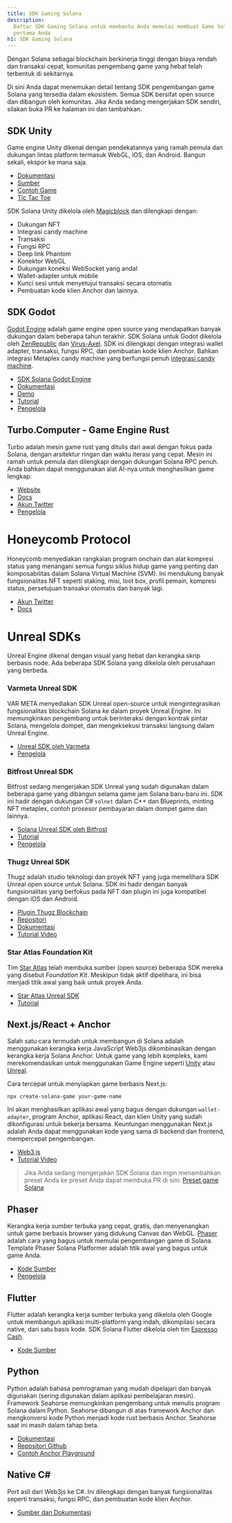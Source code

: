 ```yaml
---
title: SDK Gaming Solana
description:
  Daftar SDK Gaming Solana untuk membantu Anda memulai membuat Game Solana
  pertama Anda
h1: SDK Gaming Solana
---
```


Dengan Solana sebagai blockchain berkinerja tinggi dengan biaya rendah dan
transaksi cepat, komunitas pengembang game yang hebat telah terbentuk di
sekitarnya.

Di sini Anda dapat menemukan detail tentang SDK pengembangan game Solana yang
tersedia dalam ekosistem. Semua SDK bersifat open source dan dibangun oleh
komunitas. Jika Anda sedang mengerjakan SDK sendiri, silakan buka PR ke halaman
ini dan tambahkan.

## SDK Unity

Game engine Unity dikenal dengan pendekatannya yang ramah pemula dan dukungan
lintas platform termasuk WebGL, iOS, dan Android. Bangun sekali, ekspor ke mana
saja.

- [Dokumentasi](https://docs.magicblock.gg/introduction)
- [Sumber](https://github.com/magicblock-labs/Solana.Unity-SDK)
- [Contoh Game](https://github.com/solana-developers/solana-game-examples)
- [Tic Tac Toe](https://blog.magicblock.gg/bolt-tic-tac-toe/)

SDK Solana Unity dikelola oleh [Magicblock](https://www.magicblock.gg/) dan
dilengkapi dengan:

- Dukungan NFT
- Integrasi candy machine
- Transaksi
- Fungsi RPC
- Deep link Phantom
- Konektor WebGL
- Dukungan koneksi WebSocket yang andal
- Wallet-adapter untuk mobile
- Kunci sesi untuk menyetujui transaksi secara otomatis
- Pembuatan kode klien Anchor dan lainnya.

## SDK Godot

[Godot Engine](https://godotengine.org/) adalah game engine open source yang
mendapatkan banyak dukungan dalam beberapa tahun terakhir. SDK Solana untuk
Godot dikelola oleh [ZenRepublic](https://twitter.com/ZenRepublicNDM) dan
[Virus-Axel](https://twitter.com/AxelBenjam). SDK ini dilengkapi dengan
integrasi wallet adapter, transaksi, fungsi RPC, dan pembuatan kode klien
Anchor. Bahkan integrasi Metaplex candy machine yang berfungsi penuh
[integrasi candy machine](https://zenwiki.gitbook.io/solana-godot-sdk-docs/guides/setup-candy-machine).

- [SDK Solana Godot Engine](https://github.com/Virus-Axel/godot-solana-sdk)
- [Dokumentasi](https://zenwiki.gitbook.io/solana-godot-sdk-docs)
- [Demo](https://github.com/ZenRepublic/GodotSolanaSDKDemoPackage)
- [Tutorial](https://www.youtube.com/watch?v=tszFPInYmXQ)
- [Pengelola](https://twitter.com/ZenRepublicNDM)

## Turbo.Computer - Game Engine Rust

Turbo adalah mesin game rust yang ditulis dari awal dengan fokus pada Solana,
dengan arsitektur ringan dan waktu iterasi yang cepat. Mesin ini ramah untuk
pemula dan dilengkapi dengan dukungan Solana RPC penuh. Anda bahkan dapat
menggunakan alat AI-nya untuk menghasilkan game lengkap.

- [Website](https://turbo.computer/)
- [Docs](https://docs.turbo.computer/)
- [Akun Twitter](https://twitter.com/makegamesfast)
- [Pengelola](https://twitter.com/jozanza)

# Honeycomb Protocol

Honeycomb menyediakan rangkaian program onchain dan alat kompresi status yang
menangani semua fungsi siklus hidup game yang penting dan komposabilitas dalam
Solana Virtual Machine (SVM). Ini mendukung banyak fungsionalitas NFT seperti
staking, misi, loot box, profil pemain, kompresi status, persetujuan transaksi
otomatis dan banyak lagi.

- [Akun Twitter](https://twitter.com/honeycomb_prtcl)
- [Docs](https://docs.honeycombprotocol.com/)

# Unreal SDKs

Unreal Engine dikenal dengan visual yang hebat dan kerangka skrip berbasis node.
Ada beberapa SDK Solana yang dikelola oleh perusahaan yang berbeda.

### Varmeta Unreal SDK

VAR META menyediakan SDK Unreal open-source untuk mengintegrasikan
fungsionalitas blockchain Solana ke dalam proyek Unreal Engine. Ini memungkinkan
pengembang untuk berinteraksi dengan kontrak pintar Solana, mengelola dompet,
dan mengeksekusi transaksi langsung dalam Unreal Engine.

- [Unreal SDK oleh Varmeta](https://github.com/VAR-META-Tech/UnrealSolanaSDK)
- [Pengelola](https://www.var-meta.com/)

### Bitfrost Unreal SDK

Bitfrost sedang mengerjakan SDK Unreal yang sudah digunakan dalam beberapa game
yang dibangun selama game jam Solana baru-baru ini. SDK ini hadir dengan
dukungan C# `solnet` dalam C++ dan Blueprints, minting NFT metaplex, contoh
prosesor pembayaran dalam dompet game dan lainnya.

- [Solana Unreal SDK oleh Bitfrost](https://github.com/Bifrost-Technologies/Solana-Unreal-SDK)
- [Tutorial](https://www.youtube.com/watch?v=S8fm8mFeUkk)
- [Pengelola](https://twitter.com/BifrostTitan)

### Thugz Unreal SDK

Thugz adalah studio teknologi dan proyek NFT yang juga memelihara SDK Unreal
open source untuk Solana. SDK ini hadir dengan banyak fungsionalitas yang
berfokus pada NFT dan plugin ini juga kompatibel dengan iOS dan Android.

- [Plugin Thugz Blockchain](https://www.fab.com/listings/a7e220ba-93e5-4a3b-99e7-17b13da76f05)
- [Repositori](https://github.com/ThugzLabs/Thugz-BC-Plugin-Packaged-for-UE5.4)
- [Dokumentasi](https://thugzblockchainplugin-docs.vercel.app/)
- [Tutorial Video](https://www.youtube.com/watch?v=dS7sTZd_E9U&ab_channel=ThugzNFT)

### Star Atlas Foundation Kit

Tim [Star Atlas](https://staratlas.com/) telah membuka sumber (open source)
beberapa SDK mereka yang disebut _Foundation Kit_. Meskipun tidak aktif
dipelihara, ini bisa menjadi titik awal yang baik untuk proyek Anda.

- [Star Atlas Unreal SDK](https://github.com/staratlasmeta/FoundationKit)
- [Tutorial](https://www.youtube.com/watch?v=S8fm8mFeUkk)

## Next.js/React + Anchor

Salah satu cara termudah untuk membangun di Solana adalah menggunakan kerangka
kerja JavaScript Web3js dikombinasikan dengan kerangka kerja Solana Anchor.
Untuk game yang lebih kompleks, kami merekomendasikan untuk menggunakan Game
Engine seperti [Unity](#unity-sdk) atau [Unreal](#unreal-sdks).

Cara tercepat untuk menyiapkan game berbasis Next.js:

```shell
npx create-solana-game your-game-name
```

Ini akan menghasilkan aplikasi awal yang bagus dengan dukungan `wallet-adapter`,
program Anchor, aplikasi React, dan klien Unity yang sudah dikonfigurasi untuk
bekerja bersama. Keuntungan menggunakan Next.js adalah Anda dapat menggunakan
kode yang sama di backend dan frontend, mempercepat pengembangan.

- [Web3.js](https://solana.com/docs/clients/javascript)
- [Tutorial Video](https://www.youtube.com/watch?v=fnhivg_pemI&t=1s&ab_channel=Solana)

> Jika Anda sedang mengerjakan SDK Solana dan ingin menambahkan preset Anda ke
> preset Anda dapat membuka PR di sini:
> [Preset game Solana](https://github.com/solana-developers/solana-game-preset)

## Phaser

Kerangka kerja sumber terbuka yang cepat, gratis, dan menyenangkan untuk game
berbasis browser yang didukung Canvas dan WebGL. [Phaser](https://phaser.io/)
adalah cara yang bagus untuk memulai pengembangan game di Solana. Template
Phaser Solana Platformer adalah titik awal yang bagus untuk game Anda.

- [Kode Sumber](https://github.com/Bread-Heads-NFT/solana-phaser-template)
- [Pengelola](https://twitter.com/blockiosaurus)

## Flutter

Flutter adalah kerangka kerja sumber terbuka yang dikelola oleh Google untuk
membangun aplikasi multi-platform yang indah, dikompilasi secara native, dari
satu basis kode. SDK Solana Flutter dikelola oleh tim
[Espresso Cash](https://www.espressocash.com/).

- [Kode Sumber](https://github.com/espresso-cash/espresso-cash-public)

## Python

Python adalah bahasa pemrograman yang mudah dipelajari dan banyak digunakan
(sering digunakan dalam aplikasi pembelajaran mesin). Framework Seahorse
memungkinkan pengembang untuk menulis program Solana dalam Python. Seahorse
dibangun di atas framework Anchor dan mengkonversi kode Python menjadi kode rust
berbasis Anchor. Seahorse saat ini masih dalam tahap beta.

- [Dokumentasi](https://www.seahorse.dev/)
- [Repositori Github](https://github.com/solana-developers/seahorse)
- [Contoh Anchor Playground](https://beta.solpg.io/tutorials/hello-seahorse)

## Native C#

Port asli dari Web3js ke C#. Ini dilengkapi dengan banyak fungsionalitas seperti
transaksi, fungsi RPC, dan pembuatan kode klien Anchor.

- [Sumber dan Dokumentasi](https://github.com/bmresearch/Solnet/blob/master/docs/articles/getting_started.md)
